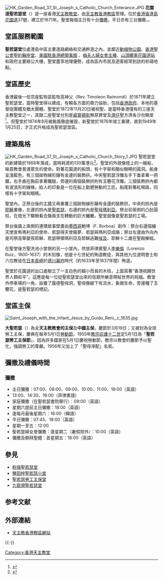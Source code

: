 {{stack begin}}
{{Infobox church
| name                = 花園道聖若瑟堂
| fullname             = 天主教香港教區花園道聖若瑟堂
| image                = St. Joseph's Church 01.JPG
| imagesize            = 270px      
| location              = [[香港|香港]][[香港島|香港島]][[花園道|花園道]]37號
| country              = {{HK}}
| denomination     = [[天主教|天主教]]
| website              = [http://www.catholic.org.hk/ 天主教香港教區網站]
| founded date         = 1871年：建立聖若瑟堂<br>1872年11月20日：祝聖<br>1874年9月：聖堂被颱風徹底摧毀<br> 1876年：新聖堂重建竣工<br>1968年：完成第二次的重建工程<br>1949年1月25日：升格成為堂區
| parish               = 聖若瑟堂區（花園道）
| diocese              = [[天主教香港教區|天主教香港教區]]
}}
[[File:HK_Garden_Road_37_St_Joseph_s_Catholic_Church_Enterance.JPG|thumb]]
{{stack end}}
'''花園道聖若瑟堂'''（{{lang-en|St. Joseph's Church}}）是一座香港[[天主教|天主教]][[教堂|教堂]]，由[[天主教香港教區|天主教香港教區]]管理。位於[[香港|香港]][[香港島|香港島]][[花園道|花園道]]37號，建立於1871年。聖堂每個主日有十台[[彌撒|彌撒]]，平日亦有三台彌撒，{{fact|令聖若瑟堂堪稱是全港最繁忙的天主教堂}}。

==堂區服務範圍==
'''聖若瑟堂'''位處港島中區主要道路網絡和交通幹道之內，並鄰近[[動植物公園|動植物公園]]、[[香港聖公會|香港聖公會]][[聖約翰座堂_(香港)|聖約翰座堂]]、[[美國駐香港總領事館|美國駐香港總領事館]]
、[[梅夫人婦女會主樓|梅夫人婦女會主樓]]、[[山頂纜車|山頂纜車]][[花園道站|花園道站]]和政府主要辦公大樓，聖堂盡享地理優勢，成為區內市民及遊客經常到訪的祈禱地點。

==堂區歷史==
香港最後一任宗座監牧區監牧高神父（Rev. Timoleon Raimondi）於1871年建立聖若瑟堂，當時聖堂得以建成，有賴各方面的鼎力協助，包括[[香港政府|香港政府]]、本地的基督徒團體及猶太團體。聖堂於1872年11月20日被祝聖，是當時香港僅有的三座天主教聖堂之一，其餘二座聖堂分別是[[威靈頓街|威靈頓街]]無原罪堂及[[灣仔|灣仔]]聖方濟各沙勿略堂<ref>{{Cite web|title=聖若瑟堂 (花園道)：簡介|url=https://www.catholicheritage.org.hk/tc/catholic_building/st_joseph_s_church_garden_road/index.html|accessdate=2020-10-06|author=|date=2010|format=|publisher=天主教香港教區|language=}}</ref>。但聖堂於1874年9月被颱風徹底摧毀，新聖堂於1876年竣工重建，直到1949年1月25日，才正式升格成為聖若瑟堂區。

==建築風格==
[[File:HK_Garden_Road_37_St_Joseph_s_Catholic_Church_Story_1.JPG|thumb]]
聖若瑟堂的新建築於1968年落成，當時耗資約130萬港元<ref>{{Cite web|title=St Joseph’s Church: ‘testimony to the wealth of Catholicism in Hong Kong’ when it opened in 1968|url=https://www.scmp.com/magazines/post-magazine/short-reads/article/3012454/st-josephs-church-testimony-wealth-catholicism|accessdate=2020-10-06|author=Zoe Low|date=2019-06-02|format=|publisher=South China Morning Post|language=en}}</ref>。聖堂的外貌像陸上的一艘船，喻意教會普渡眾生的使命。對著花園道的船頭，有十字架和酷似眼睛的圓洞。船身呈淺藍色，有三個拋物線形鑲有金邊的裝飾拱。中央聖若瑟浮雕左手下垂拿著一把鋸，右手曲在胸前拿著鐵鎚，旁邊的兩個裝飾拱則有玉簪花浮雕。三個裝飾拱內都有波浪形的線條，給人的印象是一位在船上勤懇勞動的工匠。船尾對著紅棉路，同樣有十字架和眼睛。
 
聖堂內，正祭台後的主牆又再重覆三個拋物線形鑲有金邊的裝飾拱，中央的拱內是[[耶穌|耶穌]]畫像，左邊的拱內是[[聖若瑟|聖若瑟]]，右邊的拱內是[[聖母瑪利亞|聖母瑪利亞]]。祭台前兩側的凸肚圓柱，在燈光下驟眼看去像兩支在轉動的巨大轤轆，聖堂就像是聖若瑟的工場。

祭台後牆上兩側的連環故事壁畫由[[墨西哥|墨西哥]]鮑博（F. Borboa）創作：祭台右邊描繪天使宣佈瑪利亞的使命、若瑟得天使報夢、若瑟與瑪利亞成婚；祭台左邊由外向內是司祭高舉嬰孩耶穌、若瑟帶領瑪利亞及耶穌逃難[[埃及|埃及]]、耶穌十二歲在聖殿解經。
 
在聖堂後方聖洗池小堂側的另一小堂內，供放菲律賓聖人[[李樂倫|李樂倫]]（Lorenzo Ruiz，1600-1637）的木刻像，他是十七世紀的殉道教徒，與其他九位道明會士和六位教徒在[[日本|日本]][[長崎縣|長崎]]於[[德川幕府|德川幕府]]時代（約1633年至1637年間）殉道。
 
聖堂於花園道的出口處樹立了一支白色的細小而長的木柱，上面寫著“香港祝願世界人類和平”。這應是每一位從聖若瑟堂出來的信眾所樂意帶給世界的祝福。教堂外停車場的一角，設置了露德聖母洞，聖母像腳下有流水，象徵生命，旁邊種了玉簪花，是聖若瑟的標記。

==堂區主保==
[[File:Saint_Joseph_with_the_Infant_Jesus_by_Guido_Reni,_c_1635.jpg|thumb]]
{{See also|主保圣人|大聖若瑟}}

'''大聖若瑟'''（{{lang-en|St. Joseph}}）為全'''天主教教會的主保'''及'''中國主保'''，慶節於3月19日；又被封為全球勞工主保，慶典在每年5月1日[[勞動節|勞動節]]。1955年[[教宗|教宗]][[庇護十二世|庇護十二世]]定5月1日為「'''聖若瑟勞工主保節'''」，因為許多國家在5月1日慶祝勞動節，教宗以教會的慶節予以聖化，強調勞工的尊嚴。1956年又加上了「聖母淨配」名銜。

==彌撒及禮儀時間==
===彌撒===
*主日彌撒：07:00、08:00、09:00、10:00、11:00、18:00（英語）
*13:00、14:30、16:00（菲律賓語）
*家庭彌撒（在聖若瑟書院舉行）：09:00（英語）
*星期六提前主日彌撒：18:00（英語）
*逢每月最後星期六：16:00（韓語）
*平日彌撒：07:45、18:00（英語）
*星期一至五：12:00
*聖若瑟婦女會彌撒：逢星期二（暑假除外）：10:00（英語）
*彌撒及朝拜聖體：首星期五：18:00（英語）

==參見==
*[[粉嶺聖若瑟堂|粉嶺聖若瑟堂]]
*[[鹽田梓聖若瑟小堂|鹽田梓聖若瑟小堂]]
*[[聖若瑟勞工主保堂|聖若瑟勞工主保堂]]
*[[九龍灣聖若瑟堂|九龍灣聖若瑟堂]]

==参考文献==
{{Reflist}}

==外部連結==
{{commonscat|St. Joseph's Catholic Church, Hong Kong}}
*[http://www.catholic.org.hk/ 天主教香港教區網站] {{Wayback|url=http://www.catholic.org.hk/ |date=20070202115622 }}

{{-}}
{{天主教香港教区}}

[[Category:香港天主教堂|Category:香港天主教堂]]